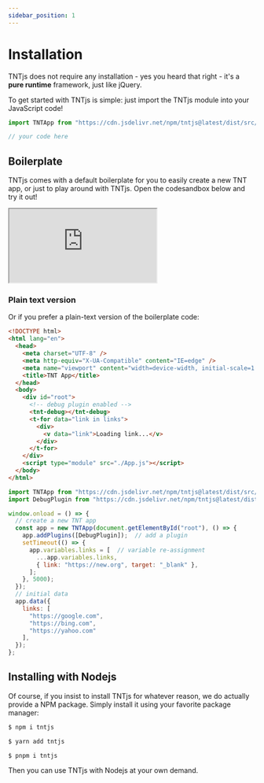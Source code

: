 ```yaml
---
sidebar_position: 1
---
```



# Installation

TNTjs does not require any installation - yes you heard that right - it's a **pure runtime** framework, just like jQuery.

To get started with TNTjs is simple: just import the TNTjs module into your JavaScript code!

```js title="App.js"
import TNTApp from "https://cdn.jsdelivr.net/npm/tntjs@latest/dist/src/index.js";

// your code here
```

## Boilerplate

TNTjs comes with a default boilerplate for you to easily create a new TNT app, or just to play around with TNTjs. Open the codesandbox below and try it out!


<iframe
  src="https://codesandbox.io/embed/tntjs-boilerplate-tvx1l4?fontsize=14&hidenavigation=1&theme=dark"
  style={{
    width: "100%",
    height: "500px",
    border: "0",
    borderRadius: "4px",
    overflow: "hidden"
  }}
  title="TNTjs Boilerplate"
  allow="accelerometer; ambient-light-sensor; camera; encrypted-media; geolocation; gyroscope; hid; microphone; midi; payment; usb; vr; xr-spatial-tracking"
  sandbox="allow-forms allow-modals allow-popups allow-presentation allow-same-origin allow-scripts"
></iframe>

### Plain text version

Or if you prefer a plain-text version of the boilerplate code:

```html title="index.html"
<!DOCTYPE html>
<html lang="en">
  <head>
    <meta charset="UTF-8" />
    <meta http-equiv="X-UA-Compatible" content="IE=edge" />
    <meta name="viewport" content="width=device-width, initial-scale=1.0" />
    <title>TNT App</title>
  </head>
  <body>
    <div id="root">
      <!-- debug plugin enabled -->
      <tnt-debug></tnt-debug>
      <t-for data="link in links">
        <div>
          <v data="link">Loading link...</v>
        </div>
      </t-for>
    </div>
    <script type="module" src="./App.js"></script>
  </body>
</html>
```

```js title="App.js"
import TNTApp from "https://cdn.jsdelivr.net/npm/tntjs@latest/dist/src/index.js";
import DebugPlugin from "https://cdn.jsdelivr.net/npm/tntjs@latest/dist/src/plugins/debug/index.js";

window.onload = () => {
  // create a new TNT app
  const app = new TNTApp(document.getElementById("root"), () => {
    app.addPlugins([DebugPlugin]);  // add a plugin
    setTimeout(() => {
      app.variables.links = [  // variable re-assignment
        ...app.variables.links,
        { link: "https://new.org", target: "_blank" },
      ];
    }, 5000);
  });
  // initial data
  app.data({
    links: [
      "https://google.com",
      "https://bing.com",
      "https://yahoo.com"
    ],
  });
};
```

## Installing with Nodejs

Of course, if you insist to install TNTjs for whatever reason, we do actually provide a NPM package. Simply install it using your favorite package manager:

<Tabs>
<TabItem value="npm" label="NPM" default>

```bash
$ npm i tntjs
```

</TabItem>
<TabItem value="yarn" label="Yarn">

```bash
$ yarn add tntjs
```

</TabItem>
<TabItem value="pnpm" label="PNPM">

```bash
$ pnpm i tntjs
```

</TabItem>
</Tabs>

Then you can use TNTjs with Nodejs at your own demand.
